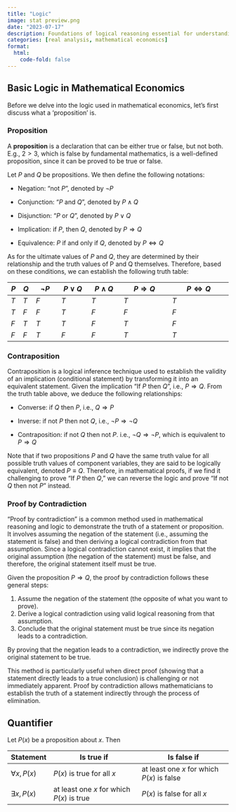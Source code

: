 ```yaml
---
title: "Logic"
image: stat preview.png
date: "2023-07-17"
description: Foundations of logical reasoning essential for understanding economic principles and relationships mathematically.
categories: [real analysis, mathematical economics]
format:
  html: 
    code-fold: false
---
```


## Basic Logic in Mathematical Economics

Before we delve into the logic used in mathematical economics, let's first discuss what a 'proposition' is.

### Proposition

A **proposition** is a declaration that can be either true or false, but not both. E.g., $2 > 3$, which is false by fundamental mathematics, is a well-defined proposition, since it can be proved to be true or false.

Let $P$ and $Q$ be propositions. We then define the following notations:

- Negation: "not $P$", denoted by $\neg P$

- Conjunction: "$P$ and $Q$", denoted by $P \land Q$

- Disjunction: "$P$ or $Q$", denoted by $P \lor Q$

- Implication: if $P$, then $Q$, denoted by $P \Rightarrow Q$

- Equivalence: $P$ if and only if $Q$, denoted by $P \Leftrightarrow Q$

As for the ultimate values of $P$ and $Q$, they are determined by their relationship and the truth values of P and Q themselves. Therefore, based on these conditions, we can establish the following truth table:

| $P$ | $Q$ | $\neg P$ | $P \lor Q$ | $P \land Q$ | $P \Rightarrow Q$ | $P \Leftrightarrow Q$ |
|-----|-----|----------|------------|-------------|-------------------|-----------------------|
| $T$ | $T$ | $F$      | $T$        | $T$         | $T$               | $T$                   |
| $T$ | $F$ | $F$      | $T$        | $F$         | $F$               | $F$                   |
| $F$ | $T$ | $T$      | $T$        | $F$         | $T$               | $F$                   |
| $F$ | $F$ | $T$      | $F$        | $F$         | $T$               | $T$                   |

### Contraposition

Contraposition is a logical inference technique used to establish the validity of an implication (conditional statement) by transforming it into an equivalent statement. Given the implication "If $P$ then $Q$", i.e., $P \Rightarrow Q$. From the truth table above, we deduce the following relationships:

- Converse: if $Q$ then $P$, i.e., $Q \Rightarrow P$

- Inverse: if not $P$ then not $Q$, i.e., $\neg P \Rightarrow \neg Q$

- Contraposition: if not $Q$ then not $P$. i.e., $\neg Q \Rightarrow \neg P$, which is equivalent to $P \Rightarrow Q$

Note that if two propositions $P$ and $Q$ have the same truth value for all possible truth values of component variables, they are said to be logically equivalent, denoted $P \equiv Q$. Therefore, in mathematical proofs, if we find it challenging to prove "If $P$ then $Q$," we can reverse the logic and prove "If not $Q$ then not $P$" instead.

### Proof by Contradiction

"Proof by contradiction" is a common method used in mathematical reasoning and logic to demonstrate the truth of a statement or proposition. It involves assuming the negation of the statement (i.e., assuming the statement is false) and then deriving a logical contradiction from that assumption. Since a logical contradiction cannot exist, it implies that the original assumption (the negation of the statement) must be false, and therefore, the original statement itself must be true.

Given the proposition $P \Rightarrow Q$, the proof by contradiction follows these general steps:

1. Assume the negation of the statement (the opposite of what you want to prove).
2. Derive a logical contradiction using valid logical reasoning from that assumption.
3. Conclude that the original statement must be true since its negation leads to a contradiction.

By proving that the negation leads to a contradiction, we indirectly prove the original statement to be true.

This method is particularly useful when direct proof (showing that a statement directly leads to a true conclusion) is challenging or not immediately apparent. Proof by contradiction allows mathematicians to establish the truth of a statement indirectly through the process of elimination.

## Quantifier

Let $P(x)$ be a proposition about $x$. Then 

| Statement         | Is true if                                | Is false if                                |
|-------------------|-------------------------------------------|--------------------------------------------|
| $\forall x, P(x)$ | $P(x)$ is true for all $x$                | at least one $x$ for which $P(x)$ is false |
| $\exists x, P(x)$ | at least one $x$ for which $P(x)$ is true | $P(x)$ is false for all $x$                |






